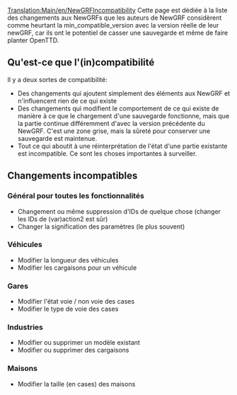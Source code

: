 [[Translation:Main/en/NewGRFIncompatibility]]
Cette page est dédiée à la liste des changements aux NewGRFs que les auteurs de NewGRF considèrent comme heurtant la min_compatible_version avec la version réelle de leur newGRF, car ils ont le potentiel de casser une sauvegarde et même de faire planter OpenTTD.

==Qu'est-ce que l'(in)compatibilité==
Il y a deux sortes de compatibilité:
* Des changements qui ajoutent simplement des éléments aux NewGRF et n'influencent rien de ce qui existe
* Des changements qui modifient le comportement de ce qui existe de manière à ce que le chargement d'une sauvegarde fonctionne, mais que la partie continue différemment d'avec la version précédente du NewGRF. C'est une zone grise, mais la sûreté pour conserver une sauvegarde est maintenue.
* Tout ce qui aboutit à une réinterprétation de l'état d'une partie existante est incompatible. Ce sont les choses importantes à surveiller.

==Changements incompatibles==

===Général pour toutes les fonctionnalités===
* Changement ou même suppression d'IDs de quelque chose (changer les IDs de (var)action2 est sûr)
* Changer la signification des paramètres (le plus souvent)

===Véhicules===
* Modifier la longueur des véhicules
* Modifier les cargaisons pour un véhicule

===Gares===
* Modifier l'état voie / non voie des cases
* Modifier le type de voie des cases

===Industries===
* Modifier ou supprimer un modèle existant
* Modifier ou supprimer des cargaisons

===Maisons===
* Modifier la taille (en cases) des maisons